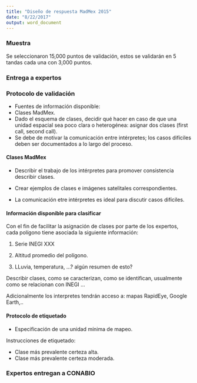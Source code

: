 ```yaml
---
title: "Diseño de respuesta MadMex 2015"
date: "8/22/2017"
output: word_document
---
```


### Muestra
Se seleccionaron 15,000 puntos de validación, estos se validarán en 5 tandas 
cada una con 3,000 puntos.

### Entrega a expertos

### Protocolo de validación

* Fuentes de información disponible:
* Clases MadMex.    
* Dado el esquema de clases, decidir qué hacer en caso de que una unidad espacial sea poco clara o heterogénea: asignar dos clases (first call, second call). 
* Se debe de motivar la comunicación entre intérpretes; los casos difíciles deben ser documentados a lo largo del proceso. 


#### Clases MadMex
*  Describir el trabajo de los intérpretes para promover consistencia 
describir clases.

* Crear ejemplos de clases e imágenes satelitales correspondientes.

* La comunicación etre intérpretes es ideal para discutir casos difíciles.

#### Información disponible para clasificar

Con el fin de facilitar la asignación de clases por parte de los expertos, cada 
polígono tiene asociada la siguiente información:

1. Serie INEGI XXX

2. Altitud promedio del polígono.

3. LLuvia, temperatura, ...? algún resumen de esto?

Describir clases, como se caracterizan, como se identifican, usualmente como se
relacionan con INEGI ...

Adicionalmente los interpretes tendrán acceso a: mapas RapidEye, Google Earth,..

#### Protocolo de etiquetado
* Especificación de una unidad mínima de mapeo.  

Instrucciones de etiquetado:

* Clase más prevalente certeza alta.  
* Clase más prevalente certeza moderada. 

### Expertos entregan a CONABIO